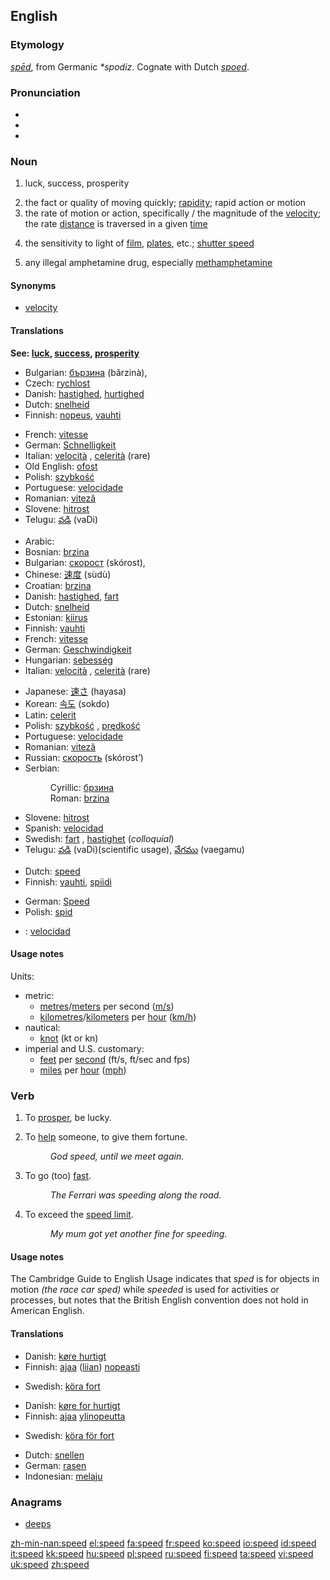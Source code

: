 {{wikipediapl}}
==English==

===Etymology===
{{OE.}} ''[[sped#Old English|spēd]]'', from Germanic ''*spodiz''.  Cognate with Dutch ''[[spoed]]''.

===Pronunciation===
*{{IPA|/spiːd/}}
*{{audio|en-us-speed.ogg|Audio (US)}}
*{{rhymes|iːd}}

===Noun===
{{wikipedia}}
{{en-noun}}

# {{archaic}} luck, success, prosperity
# the fact or quality of moving quickly; [[rapidity]]; rapid action or motion
# the rate of motion or action, specifically {{math}}/{{physics}} the magnitude of the [[velocity]]; the rate [[distance]] is traversed in a given [[time]]
# {{photography}} the sensitivity to light of [[film]], [[plates]], etc.; [[shutter speed]]
# {{slang}} any illegal amphetamine drug, especially [[methamphetamine]]

====Synonyms====
*[[velocity]]

====Translations====
{{trans-top|luck, success}}
'''See: [[luck]], [[success]], [[prosperity]]'''
{{trans-bottom}}

{{trans-top|rapidity}}
*Bulgarian: [[бързина]] (bărzinà), {{f}}
*Czech: [[rychlost]] {{f}}
*Danish: [[hastighed]], [[hurtighed]]
*Dutch: [[snelheid]] {{f}}
*Finnish: [[nopeus]], [[vauhti]]
{{trans-mid}}
*French: [[vitesse]]
*German: [[Schnelligkeit]]
*Italian: [[velocità]] {{f}}, [[celerità]] {{f}}(rare)
*Old English: [[ofost]] {{f}}
*Polish: [[szybkość]] {{f}}
*Portuguese: [[velocidade]] {{f}}
*Romanian: [[viteză]] {{f}}
*Slovene: [[hitrost]] {{f}}
*Telugu: [[వడి]] (vaDi)
{{trans-bottom}}

{{trans-top|rate of motion}}
*Arabic: {{ARchar|[[سرعة]]}} {{Unicode|(súrʕa)}} {{f}}
*Bosnian: [[brzina#Bosnian|brzina]] {{f}}
*Bulgarian: [[скорост]] (skórost), {{f}}
*Chinese: [[速度]] (sùdù)
*Croatian: [[brzina#Croatian|brzina]] {{f}}
*Danish: [[hastighed]], [[fart]]
*Dutch: [[snelheid]] {{f}}
*Estonian: [[kiirus]]
*Finnish: [[vauhti]]
*French: [[vitesse]] {{f}}
*German: [[Geschwindigkeit]] {{f}}
*Hungarian: [[sebesség]]
*Italian: [[velocità]] {{f}}, [[celerità]] {{f}}(rare)
{{trans-mid}}
*Japanese: [[速さ]] (hayasa)
*Korean: [[속도]] (sokdo)
*Latin: [[celerit]]
*Polish: [[szybkość]] {{f}}, [[prędkość]] {{f}}
*Portuguese: [[velocidade]] {{f}}
*Romanian: [[viteză]] {{f}}
*Russian: [[скорость]] (skórost’) {{f}}
*Serbian:
*:Cyrillic: [[брзина#Serbian|брзина]] {{f}}
*:Roman: [[brzina#Serbian|brzina]]   {{f}}
*Slovene: [[hitrost]] {{f}}
*Spanish: [[velocidad]] {{f}}
*Swedish: [[fart]] {{c}}, [[hastighet]] {{c}} (''colloquial'')
*Telugu: [[వడి]] (vaDi)(scientific usage), [[వేగము]] (vaegamu)
{{trans-bottom}}

{{trans-top|photographic speed}}
{{trans-mid}}
{{trans-bottom}}

{{trans-top|The illegal drug methamphetamine}}
*Dutch: [[speed#Dutch|speed]]
*Finnish: [[vauhti]], [[spiidi]]
{{trans-mid}}
*German: [[Speed]] {{n}}
*Polish: {{slang}} [[spid]] {{m}}
{{trans-bottom}}

{{checktrans}}
{{trans-top|translations to be checked}}
*{{ttbc|Spanish}}: [[velocidad]]
{{trans-bottom}}

====Usage notes====
Units:
*metric:
**[[metre]]s/[[meter]]s per second ([[m/s]])
**[[kilometre]]s/[[kilometer]]s per [[hour]] ([[km/h]])
*nautical:
**[[knot]] (kt or kn)
*imperial and U.S. customary:
**[[foot|feet]] per [[second]] (ft/s, ft/sec and fps)
**[[mile]]s per [[hour]] ([[mph]])

===Verb===
{{en-verb|speeds|speeding|'''[[sped]] '''or''' [[speeded]]'''}}

# {{context|archaic|intransitive}} To [[prosper]], be lucky.
# {{context|archaic|transitive}} To [[help]] someone, to give them fortune.
#:''God speed, until we meet again.''
# To go (too) [[fast]].
#:''The Ferrari was speeding along the road.''
# To exceed the [[speed limit]].
#:''My mum got yet another fine for speeding.''

====Usage notes====
The Cambridge Guide to English Usage indicates that ''sped'' is for objects in motion ''(the race car sped)'' while ''speeded'' is used for activities or processes, but notes that the British English convention does not hold in American English.  <!--Sped is the only correct form in American English, but additional references are still needed for that...rfv?  Also, should ''speeded'' be only listed as a related term to [[sped]] but not linked here at all?-->

====Translations====
{{trans-top|to go fast}}
*Danish: [[køre hurtigt]]
*Finnish: [[ajaa]] ([[liian]]) [[nopea|nopeasti]]
{{trans-mid}}
*Swedish: [[köra fort]]
{{trans-bottom}}

{{trans-top|to exceed speed limit}}
*Danish: [[køre for hurtigt]]
*Finnish: [[ajaa]] [[ylinopeus|ylinopeutta]]
{{trans-mid}}
*Swedish: [[köra för fort]]
{{trans-bottom}}

{{checktrans}}
{{trans-top|translations to be checked}}
*Dutch: [[snellen]]
*German: [[rasen]]
*Indonesian: [[laju|melaju]]
{{trans-mid}}
{{trans-bottom}}

===Anagrams===
*[[deeps]]

[[zh-min-nan:speed]]
[[el:speed]]
[[fa:speed]]
[[fr:speed]]
[[ko:speed]]
[[io:speed]]
[[id:speed]]
[[it:speed]]
[[kk:speed]]
[[hu:speed]]
[[pl:speed]]
[[ru:speed]]
[[fi:speed]]
[[ta:speed]]
[[vi:speed]]
[[uk:speed]]
[[zh:speed]]